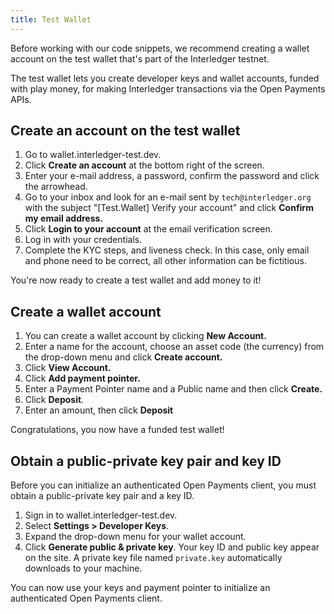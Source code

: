 ```yaml
---
title: Test Wallet
---
```



Before working with our code snippets, we recommend creating a wallet account on the <LinkOut href='https://wallet.interledger-test.dev/'>test wallet</LinkOut> that's part of the Interledger testnet.

The test wallet lets you create developer keys and wallet accounts, funded with play money, for making Interledger transactions via the Open Payments APIs.

## Create an account on the test wallet

1. Go to <LinkOut href="https://wallet.interledger-test.dev">wallet.interledger-test.dev</LinkOut>.
2. Click **Create an account** at the bottom right of the screen.
3. Enter your e-mail address, a password, confirm the password and click the arrowhead.
4. Go to your inbox and look for an e-mail sent by `tech@interledger.org` with the subject "[Test.Wallet] Verify your account" and click **Confirm my email address.** <br />
5. Click **Login to your account** at the email verification screen.
6. Log in with your credentials.
7. Complete the KYC steps, and liveness check. In this case, only email and phone need to be correct, all other information can be fictitious.


You're now ready to create a test wallet and add money to it!

## Create a wallet account

1. You can create a wallet account by clicking **New Account.**
2. Enter a name for the account, choose an asset code (the currency) from the drop-down menu and click **Create account.**
3. Click **View Account.**
4. Click **Add payment pointer.**
5. Enter a Payment Pointer name and a Public name and then click **Create.**
6. Click **Deposit**.
7. Enter an amount, then click **Deposit**

Congratulations, you now have a funded test wallet!

## Obtain a public-private key pair and key ID

Before you can initialize an authenticated Open Payments client, you must obtain a public-private key pair and a key ID.

1. Sign in to <LinkOut href='https://wallet.interledger-test.dev/'>wallet.interledger-test.dev</LinkOut>.
2. Select **Settings > Developer Keys**.
3. Expand the drop-down menu for your wallet account.
4. Click **Generate public & private key**. Your key ID and public key appear on the site. A private key file named `private.key` automatically downloads to your machine. 

You can now use your keys and payment pointer to initialize an authenticated Open Payments client.
